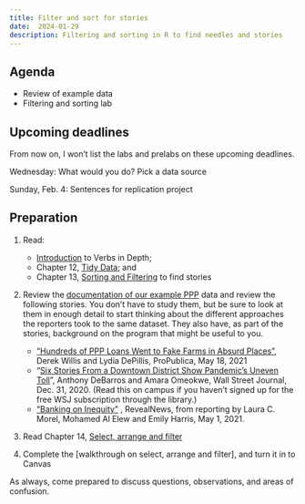 ```yaml
---
title: Filter and sort for stories
date:  2024-01-29
description: Filtering and sorting in R to find needles and stories
--- 
```


## Agenda 

* Review of example data
* Filtering and sorting lab 

## Upcoming deadlines

::: callout-note
From now on, I won't list the labs and prelabs on these upcoming deadlines. 
::: 

[Wednesday]{.sked-dates}: What would you do? Pick a data source

[Sunday, Feb. 4]{.sked-dates}: Sentences for replication project

## Preparation

1. Read:
    * [Introduction](https://cronkitedata.github.io/djtextbook/rdepth.html) to Verbs in Depth; 
    * Chapter 12, [Tidy Data](https://cronkitedata.github.io/djtextbook/start-tidy.html); and 
    * Chapter 13, [Sorting and Filtering](https://cronkitedata.github.io/djtextbook/start-filter-sort-story.html) to find stories

2. Review the [documentation of our example PPP](https://cronkitedata.github.io/djtextbook/appendix-ppp.html) data and review the following stories. You don't have to study them, but be sure to look at them in enough detail to start thinking about the different approaches the reporters took to the same dataset. They also have, as part of the stories, background on the program that might be useful to you. 

    * ["Hundreds of PPP Loans Went to Fake Farms in Absurd Places"](https://www.propublica.org/article/ppp-farms), Derek Willis and Lydia DePillis, ProPublica, May 18, 2021
    * "[Six Stories From a Downtown District Show Pandemic's Uneven Toll](https://www.wsj.com/articles/some-asheville-businesses-thrived-with-government-backed-ppp-loans-others-struggled-11609426801)",  Anthony DeBarros and Amara Omeokwe, Wall Street Journal, Dec. 31, 2020. (Read this on campus if you haven't signed up for the free WSJ subscription through the library.)
    * ["Banking on Inequity"](https://revealnews.org/podcast/banking-on-inequity/) , RevealNews, from reporting by Laura C. Morel, Mohamed Al Elew and Emily Harris, May 1, 2021. 


3. Read Chapter 14, [Select, arrange and filter](https://cronkitedata.github.io/djtextbook/r-verb-filter.html)

4. Complete the [walkthrough on select, arrange and filter], and turn it in to Canvas

As always, come prepared to discuss questions, observations, and areas of confusion. 


